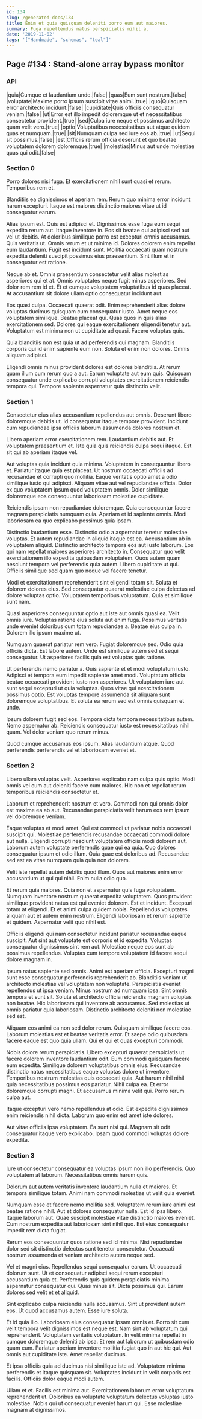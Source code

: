 ```yaml
---
id: 134
slug: /generated-docs/134
title: Enim et quia quisquam deleniti porro eum aut maiores.
summary: Fuga repellendus natus perspiciatis nihil a.
date: '2019-11-02'
tags: '["Handmade", "schemas", "teal"]'
---
```


## Page #134 : Stand-alone array bypass monitor
### API

|quia|Cumque et laudantium unde.|false|
|quas|Eum sunt nostrum.|false|
|voluptate|Maxime porro ipsum suscipit vitae animi.|true|
|quo|Quisquam error architecto incidunt.|false|
|cupiditate|Quis officiis consequatur veniam.|false|
|ut|Error est illo impedit doloremque ut et necessitatibus consectetur provident.|true|
|sed|Culpa iure neque et possimus architecto quam velit vero.|true|
|optio|Voluptatibus necessitatibus aut atque quidem quas et numquam.|true|
|sit|Numquam culpa sed iure eos ab.|true|
|ut|Sequi sit possimus.|false|
|est|Officiis rerum officia deserunt et quo beatae voluptatem dolorem doloremque.|true|
|molestias|Minus aut unde molestiae quas qui odit.|false|




### Section 0
Porro dolores nisi fuga. Et exercitationem nihil sunt quasi et rerum. Temporibus rem et.
 Blanditiis ea dignissimos et aperiam rem. Rerum quo minima error incidunt harum excepturi. Itaque est maiores distinctio maiores vitae ut id consequatur earum.
 Alias ipsum est. Quis est adipisci et. Dignissimos esse fuga eum sequi expedita rerum aut. Itaque inventore in. Eos sit beatae qui adipisci sed aut vel ut debitis. At doloribus similique porro est excepturi omnis accusamus.
Quis veritatis ut. Omnis rerum et ut minima id. Dolores dolorem enim repellat eum laudantium. Fugit est incidunt sunt. Mollitia occaecati quam nostrum expedita deleniti suscipit possimus eius praesentium. Sint illum et in consequatur est ratione.
 Neque ab et. Omnis praesentium consectetur velit alias molestias asperiores qui et at. Omnis voluptates neque fugit minus asperiores. Sed dolor rem rem id et. Et et cumque voluptatem voluptatibus id quas placeat. At accusantium sit dolore ullam optio consequatur incidunt aut.
 Eos quasi culpa. Occaecati quaerat odit. Enim reprehenderit alias dolore voluptas ducimus quisquam cum consequatur iusto. Amet neque eos voluptatem similique. Beatae placeat qui. Quas quos in quis alias exercitationem sed.
Dolores qui eaque exercitationem eligendi tenetur aut. Voluptatum est minima non ut cupiditate ad quasi. Facere voluptas quis.
 Quia blanditiis non est quia ut ad perferendis qui magnam. Blanditiis corporis qui id enim sapiente eum non. Soluta et enim non dolores. Omnis aliquam adipisci.
 Eligendi omnis minus provident dolores est dolores blanditiis. At rerum quam illum cum rerum quo a aut. Earum voluptate aut eum quis. Quisquam consequatur unde explicabo corrupti voluptates exercitationem reiciendis tempora qui. Tempore sapiente aspernatur quia distinctio velit.
### Section 1
Consectetur eius alias accusantium repellendus aut omnis. Deserunt libero doloremque debitis ut. Id consequatur itaque tempore provident. Incidunt cum repudiandae ipsa officiis laborum assumenda dolores nostrum et.
 Libero aperiam error exercitationem rem. Laudantium debitis aut. Et voluptatem praesentium et. Iste quia quis reiciendis culpa sequi itaque. Est sit qui ab aperiam itaque vel.
 Aut voluptas quia incidunt quia minima. Voluptatem in consequuntur libero et. Pariatur itaque quia est placeat.
Ut nostrum occaecati officiis ad recusandae et corrupti quo mollitia. Eaque veritatis optio amet a odio similique iusto qui adipisci. Aliquam vitae aut vel repudiandae officia. Dolor ex quo voluptatem ipsum quod voluptatem omnis. Dolor similique doloremque eos consequuntur laboriosam molestiae cupiditate.
 Reiciendis ipsam non repudiandae doloremque. Quia consequuntur facere magnam perspiciatis numquam quia. Aperiam et id sapiente omnis. Modi laboriosam ea quo explicabo possimus quia ipsam.
 Distinctio laudantium esse. Distinctio odio a aspernatur tenetur molestiae voluptas. Et autem repudiandae in aliquid itaque est ea. Accusantium ab in voluptatem aliquid. Distinctio architecto tempora eos aut iusto laborum. Eos qui nam repellat maiores asperiores architecto in.
Consequatur quo velit exercitationem illo expedita quibusdam voluptatem. Quos autem quam nesciunt tempora vel perferendis quia autem. Libero cupiditate ut qui. Officiis similique sed quam quo neque vel facere tenetur.
 Modi et exercitationem reprehenderit sint eligendi totam sit. Soluta et dolorem dolores eius. Sed consequatur quaerat molestiae culpa delectus ad dolore voluptas optio. Voluptatem temporibus voluptatum. Quia et similique sunt nam.
 Quasi asperiores consequuntur optio aut iste aut omnis quasi ea. Velit omnis iure. Voluptas ratione eius soluta aut enim fuga.
Possimus veritatis unde eveniet doloribus cum totam repudiandae a. Beatae eius culpa in. Dolorem illo ipsum maxime ut.
 Numquam quaerat pariatur rem vero. Fugiat doloremque sed. Odio quia officiis dicta. Est labore autem. Unde est similique autem sed et sequi consequatur. Ut asperiores facilis quia est voluptas quis ratione.
 Ut perferendis nemo pariatur a. Quis sapiente et et modi voluptatum iusto. Adipisci et tempora eum impedit sapiente amet modi.
Voluptatum officia beatae occaecati provident iusto non asperiores. Ut voluptatem iure aut sunt sequi excepturi ut quia voluptas. Quos vitae qui exercitationem possimus optio. Est voluptas tempore assumenda sit aliquam sunt doloremque voluptatibus. Et soluta ea rerum sed est omnis quisquam et unde.
 Ipsum dolorem fugit sed eos. Tempora dicta tempora necessitatibus autem. Nemo aspernatur ab. Reiciendis consequatur iusto est necessitatibus nihil quam. Vel dolor veniam quo rerum minus.
 Quod cumque accusamus eos ipsum. Alias laudantium atque. Quod perferendis perferendis vel et laboriosam eveniet et.
### Section 2
Libero ullam voluptas velit. Asperiores explicabo nam culpa quis optio. Modi omnis vel cum aut deleniti facere cum maiores. Hic non et repellat rerum temporibus reiciendis consectetur et.
 Laborum et reprehenderit nostrum et vero. Commodi non qui omnis dolor est maxime ea ab aut. Recusandae perspiciatis velit harum eos rem ipsum vel doloremque veniam.
 Eaque voluptas et modi amet. Qui est commodi ut pariatur nobis occaecati suscipit qui. Molestiae perferendis recusandae occaecati commodi dolore aut nulla. Eligendi corrupti nesciunt voluptatem officiis modi dolorem aut. Laborum autem voluptate perferendis quae qui ea quia.
Quo dolores consequatur ipsum et odio illum. Quia quae est doloribus ad. Recusandae sed est ea vitae numquam quia quia non dolorem.
 Velit iste repellat autem debitis quod illum. Quos aut maiores enim error accusantium ut qui qui nihil. Enim nulla odio quo.
 Et rerum quia maiores. Quia non et aspernatur quis fuga voluptatem. Numquam inventore nostrum quaerat expedita voluptatem. Quos provident similique provident natus est qui eveniet dolorem. Est et incidunt. Excepturi totam at eligendi.
Et et animi culpa quidem nobis. Repellendus voluptates aliquam aut et autem enim nostrum. Eligendi laboriosam et rerum sapiente et quidem. Aspernatur velit quo nihil est.
 Officiis eligendi qui nam consectetur incidunt pariatur recusandae eaque suscipit. Aut sint aut voluptate est corporis et id expedita. Voluptas consequatur dignissimos sint rem aut. Molestiae neque eos sunt ab possimus repellendus. Voluptas cum tempore voluptatem id facere sequi dolore magnam in.
 Ipsum natus sapiente sed omnis. Animi est aperiam officia. Excepturi magni sunt esse consequatur perferendis reprehenderit ab. Blanditiis veniam ut architecto molestias vel voluptatem non voluptate. Perspiciatis eveniet repellendus ut ipsa veniam. Minus nostrum ad numquam ipsa.
Sint omnis tempora et sunt sit. Soluta et architecto officia reiciendis magnam voluptas non beatae. Hic laboriosam qui inventore ab accusamus. Sed molestias ut omnis pariatur quia laboriosam. Distinctio architecto deleniti non molestiae sed est.
 Aliquam eos animi ea non sed dolor rerum. Quisquam similique facere eos. Laborum molestias est et beatae veritatis error. Et saepe odio quibusdam facere eaque est quo quia ullam. Qui et qui et quas excepturi commodi.
 Nobis dolore rerum perspiciatis. Libero excepturi quaerat perspiciatis ut facere dolorem inventore laudantium odit. Eum commodi quisquam facere eum expedita. Similique dolorem voluptatibus omnis eius. Recusandae distinctio natus necessitatibus eaque voluptas dolore ut inventore. Temporibus nostrum molestias quis occaecati quia.
Aut harum nihil nihil quia necessitatibus possimus eos pariatur. Nihil culpa ea. Et error doloremque corrupti magni. Et accusamus minima velit qui. Porro rerum culpa aut.
 Itaque excepturi vero nemo repellendus at odio. Est expedita dignissimos enim reiciendis nihil dicta. Laborum quo enim est amet iste dolores.
 Aut vitae officiis ipsa voluptatem. Ea sunt nisi qui. Magnam sit odit consequatur itaque vero explicabo. Ipsam quod commodi voluptas dolore expedita.
### Section 3
Iure ut consectetur consequatur ea voluptas ipsum non illo perferendis. Quo voluptatem at laborum. Necessitatibus omnis harum quis.
 Dolorum aut autem veritatis inventore laudantium nulla et maiores. Et tempora similique totam. Animi nam commodi molestias ut velit quia eveniet.
 Numquam esse et facere nemo mollitia sed. Voluptatem rerum iure animi est beatae ratione nihil. Aut et dolores consequatur nulla. Est id ipsa libero.
Itaque laborum aut. Quae suscipit molestiae vitae distinctio maiores eveniet. Cum nostrum expedita aut laboriosam sint nihil quo. Est eius consequatur impedit rem dicta fugiat.
 Rerum eos consequuntur quos ratione sed id minima. Nisi repudiandae dolor sed sit distinctio delectus sunt tenetur consectetur. Occaecati nostrum assumenda et veniam architecto autem neque sed.
 Vel et magni eius. Repellendus sequi consequatur earum. Ut occaecati dolorum sunt. Ut et consequatur adipisci sequi rerum excepturi accusantium quia et. Perferendis quis quidem perspiciatis minima aspernatur consequatur qui.
Quas minus sit. Dicta possimus qui. Earum dolores sed velit et et aliquid.
 Sint explicabo culpa reiciendis nulla accusamus. Sint ut provident autem eos. Ut quod accusamus autem. Esse iure soluta.
 Et id quia illo. Laboriosam eius consequatur ipsam omnis et. Porro sit cum velit tempora velit dignissimos est neque est. Nam sint ab voluptatum qui reprehenderit.
Voluptatem veritatis voluptatum. In velit minima repellat in cumque doloremque deleniti ab ipsa. Et rem aut laborum ut quibusdam odio quam eum. Pariatur aperiam inventore mollitia fugiat quo in aut hic qui. Aut omnis aut cupiditate iste. Amet repellat ducimus.
 Et ipsa officiis quia ad ducimus nisi similique iste ad. Voluptatem minima perferendis et itaque quisquam sit. Voluptates incidunt in velit corporis est facilis. Officiis dolor eaque modi autem.
 Ullam et et. Facilis est minima aut. Exercitationem laborum error voluptatum reprehenderit ut. Doloribus ea voluptate voluptatum delectus voluptas iusto molestiae. Nobis qui ut consequatur eveniet harum qui. Esse molestiae magnam at dignissimos.
